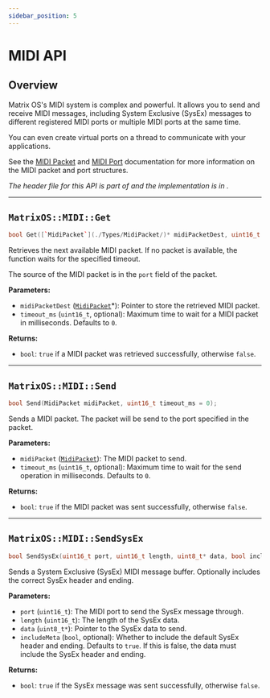 ```yaml
---
sidebar_position: 5
---
```


# MIDI API

## Overview
Matrix OS's MIDI system is complex and powerful. It allows you to send and receive MIDI messages, including System Exclusive (SysEx) messages to different registered MIDI ports or multiple MIDI ports at the same time. 

You can even create virtual ports on a thread to communicate with your applications.

See the [MIDI Packet](./Types/MidiPacket/) and [MIDI Port](./Utilities/MidiPort/) documentation for more information on the MIDI packet and port structures.

*The header file for this API is part of <GithubLink path="os/MatrixOS.h"/> and the implementation is in <GithubLink path="os/system/MIDI.cpp"/>.*

---

## `MatrixOS::MIDI::Get`
```cpp
bool Get([`MidiPacket`](./Types/MidiPacket/)* midiPacketDest, uint16_t timeout_ms = 0);
```

Retrieves the next available MIDI packet. If no packet is available, the function waits for the specified timeout.

The source of the MIDI packet is in the `port` field of the packet.

**Parameters:**
- `midiPacketDest` ([`MidiPacket`](./Types/MidiPacket/)*): Pointer to store the retrieved MIDI packet.
- `timeout_ms` (`uint16_t`, optional): Maximum time to wait for a MIDI packet in milliseconds. Defaults to `0`.

**Returns:**
- `bool`: `true` if a MIDI packet was retrieved successfully, otherwise `false`.

---

## `MatrixOS::MIDI::Send`
```cpp
bool Send(MidiPacket midiPacket, uint16_t timeout_ms = 0);
```

Sends a MIDI packet. The packet will be send to the port specified in the packet.

**Parameters:**
- `midiPacket` ([`MidiPacket`](./Types/MidiPacket/)): The MIDI packet to send. 
- `timeout_ms` (`uint16_t`, optional): Maximum time to wait for the send operation in milliseconds. Defaults to `0`.

**Returns:**
- `bool`: `true` if the MIDI packet was sent successfully, otherwise `false`.

---

## `MatrixOS::MIDI::SendSysEx`
```cpp
bool SendSysEx(uint16_t port, uint16_t length, uint8_t* data, bool includeMeta = true);
```

Sends a System Exclusive (SysEx) MIDI message buffer. Optionally includes the correct SysEx header and ending.

**Parameters:**
- `port` (`uint16_t`): The MIDI port to send the SysEx message through.
- `length` (`uint16_t`): The length of the SysEx data.
- `data` (`uint8_t*`): Pointer to the SysEx data to send.
- `includeMeta` (`bool`, optional): Whether to include the default SysEx header and ending. Defaults to `true`. If this is false, the data must include the SysEx header and ending.

**Returns:**
- `bool`: `true` if the SysEx message was sent successfully, otherwise `false`.
```